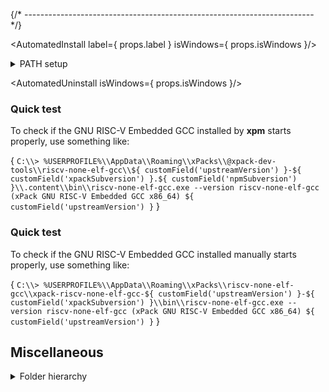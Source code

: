 



{/* ------------------------------------------------------------------------ */}

<AutomatedInstall label={ props.label } isWindows={ props.isWindows }/>

<details>
<summary>PATH setup</summary>

In order to access the GNU RISC-V Embedded GCC binaries installed in
the central xPacks store,
the project build configurations need a PATH adjustment:

<CodeBlock language="sh"> {
`export PATH=$HOME/AppData/Roaming/xPacks/\@pack-dev-tools/riscv-none-elf-gcc/${ customField('upstreamVersion') }-${ customField('xpackSubversion') }.${ customField('npmSubversion') }/.content/bin:$PATH`
} </CodeBlock>

:::tip

When not using the Git console, adjust the syntax for the
corresponding shell.

:::
</details>

<AutomatedUninstall isWindows={ props.isWindows }/>

### Quick test

To check if the GNU RISC-V Embedded GCC installed by **xpm** starts properly, use something like:

<CodeBlock language="console"> {
`C:\\> %USERPROFILE%\\AppData\\Roaming\\xPacks\\@xpack-dev-tools\\riscv-none-elf-gcc\\${ customField('upstreamVersion') }-${ customField('xpackSubversion') }.${ customField('npmSubversion') }\\.content\\bin\\riscv-none-elf-gcc.exe --version
riscv-none-elf-gcc (xPack GNU RISC-V Embedded GCC x86_64) ${ customField('upstreamVersion') }`
} </CodeBlock>

<ManualInstall/>

<ManualInstallWindows/>

<ManualInstallInfo/>

### Quick test

To check if the GNU RISC-V Embedded GCC installed manually starts properly, use something like:

<CodeBlock language="console"> {
`C:\\> %USERPROFILE%\\AppData\\Roaming\\xPacks\\riscv-none-elf-gcc\\xpack-riscv-none-elf-gcc-${ customField('upstreamVersion') }-${ customField('xpackSubversion') }\\bin\\riscv-none-elf-gcc.exe --version
riscv-none-elf-gcc (xPack GNU RISC-V Embedded GCC x86_64) ${ customField('upstreamVersion') }`
} </CodeBlock>

## Miscellaneous

<details>
<summary>Folder hierarchy</summary>

After install, the package creates a folder hierarchy like the following
(only the first two depth levels are shown):

<CodeBlock language="console"> {
`C:\> tree /f %USERPROFILE%\\AppData\\Roaming\\xPacks\\@xpack-dev-tools\\riscv-none-elf-gcc\\${ customField('upstreamVersion') }-${ customField('xpackSubversion') }.${ customField('npmSubversion') }\\.content
Folder PATH listing
Volume serial number is B02D-925C
├── README.md
├── bin
│   ├── DLLs
│   ├── libgcc_s_seh-1.dll
│   ├── libgmp-10.dll
│   ├── libmpc-3.dll
│   ├── libmpfr-6.dll
│   ├── libstdc++-6.dll
│   ├── libwinpthread-1.dll
│   ├── libzstd.dll
│   ├── python312.dll
│   ├── python312.zip
│   ├── riscv-none-elf-addr2line.exe
│   ├── riscv-none-elf-ar.exe
│   ├── riscv-none-elf-as.exe
│   ├── riscv-none-elf-c++.exe
│   ├── riscv-none-elf-c++filt.exe
│   ├── riscv-none-elf-cpp.exe
│   ├── riscv-none-elf-elfedit.exe
│   ├── riscv-none-elf-g++.exe
│   ├── riscv-none-elf-gcc-${ customField('upstreamVersion') }.exe
│   ├── riscv-none-elf-gcc-ar.exe
│   ├── riscv-none-elf-gcc-nm.exe
│   ├── riscv-none-elf-gcc-ranlib.exe
│   ├── riscv-none-elf-gcc.exe
│   ├── riscv-none-elf-gcov-dump.exe
│   ├── riscv-none-elf-gcov-tool.exe
│   ├── riscv-none-elf-gcov.exe
│   ├── riscv-none-elf-gdb-add-index
│   ├── riscv-none-elf-gdb-add-index-py3
│   ├── riscv-none-elf-gdb-py3.exe
│   ├── riscv-none-elf-gdb.exe
│   ├── riscv-none-elf-gfortran.exe
│   ├── riscv-none-elf-gprof.exe
│   ├── riscv-none-elf-ld.bfd.exe
│   ├── riscv-none-elf-ld.exe
│   ├── riscv-none-elf-lto-dump.exe
│   ├── riscv-none-elf-nm.exe
│   ├── riscv-none-elf-objcopy.exe
│   ├── riscv-none-elf-objdump.exe
│   ├── riscv-none-elf-ranlib.exe
│   ├── riscv-none-elf-readelf.exe
│   ├── riscv-none-elf-size.exe
│   ├── riscv-none-elf-strings.exe
│   └── riscv-none-elf-strip.exe
├── distro-info
│   └── licenses
├── include
│   ├── curses.h
│   ├── cursesapp.h
│   ├── cursesf.h
│   ├── cursesm.h
│   ├── cursesp.h
│   ├── cursesw.h
│   ├── cursslk.h
│   ├── eti.h
│   ├── etip.h
│   ├── form.h
│   ├── gdb
│   ├── gmp.h
│   ├── gmpxx.h
│   ├── iconv.h
│   ├── isl
│   ├── libcharset.h
│   ├── localcharset.h
│   ├── lzma
│   ├── lzma.h
│   ├── menu.h
│   ├── mpc.h
│   ├── mpf2mpfr.h
│   ├── mpfr.h
│   ├── ncurses_dll.h
│   ├── panel.h
│   ├── term.h
│   ├── term_entry.h
│   ├── termcap.h
│   ├── unctrl.h
│   ├── zconf.h
│   ├── zdict.h
│   ├── zlib.h
│   ├── zstd.h
│   └── zstd_errors.h
├── lib
│   ├── bfd-plugins
│   ├── cmake
│   ├── gcc
│   ├── libcharset.a
│   ├── libform.a
│   ├── libgmp.a
│   ├── libgmpxx.a
│   ├── libiconv.a
│   ├── libisl.a
│   ├── libisl.so.23.3.0-gdb.py
│   ├── liblzma.a
│   ├── libmenu.a
│   ├── libmpc.a
│   ├── libmpfr.a
│   ├── libncurses++.a
│   ├── libncurses.a
│   ├── libpanel.a
│   ├── libz.a
│   ├── libzstd.a
│   ├── libzstd.so.1.5.6
│   ├── pkgconfig
│   └── texinfo
├── libexec
│   └── gcc
├── riscv-none-elf
│   ├── bin
│   ├── include
│   ├── lib
│   └── share
└── share
    ├── doc
    ├── gcc-${ customField('upstreamVersion') }
    ├── info
    ├── man
    └── texinfo

28 directories, 91 files`
} </CodeBlock>

</details>
